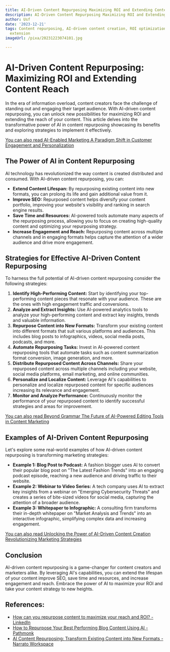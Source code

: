 ```yaml
---
title: AI-Driven Content Repurposing Maximizing ROI and Extending Content Reach
description: AI-Driven Content Repurposing Maximizing ROI and Extending Content Reach
author: Usf
date: '2023-12-21'
tags: Content repurposing, AI-driven content creation, ROI optimization, content reach
  extension
imageUrl: /pixa/20231223074101.jpg

---
```

# AI-Driven Content Repurposing: Maximizing  ROI and Extending Content Reach

In the  era of information overload, content creators face the challenge of  standing out and engaging their target audience. With AI-driven content repurposing, you can unlock new possibilities  for  maximizing ROI and extending the reach of your content. This article delves into the transformative power of AI in content repurposing showcasing its benefits and exploring strategies to implement it effectively.

[You can also read AI-Enabled Marketing A Paradigm Shift in Customer Engagement and Personalization](AI-Enabled%20Marketing%20A%20Paradigm%20Shift%20in%20Customer%20Engagement%20and%20Personalization)


## The Power of  AI in Content Repurposing

AI technology has revolutionized the way content is created  distributed and consumed. With AI-driven content repurposing, you can:

* **Extend Content  Lifespan:** By repurposing existing content into new formats, you can prolong its life and gain additional value from it.
* **Improve SEO:** Repurposed  content helps diversify your content portfolio, improving  your website's visibility and ranking in  search engine results.
* **Save Time and Resources:** AI-powered tools automate many aspects of the repurposing process, allowing  you to focus on creating high-quality content and optimizing your repurposing strategy.
* **Increase Engagement and Reach:** Repurposing content across multiple channels and in engaging formats helps capture the  attention of a  wider audience and drive more engagement.

## Strategies for Effective AI-Driven Content Repurposing

To harness the full potential of AI-driven content repurposing consider the following strategies:

1. **Identify High-Performing Content:** Start by identifying your  top-performing content  pieces that  resonate with  your audience. These are the ones with  high  engagement  traffic and conversions.
2. **Analyze and Extract Insights:** Use AI-powered analytics tools to analyze your high-performing content and extract key insights, trends and valuable information.
3. **Repurpose Content into New Formats:** Transform your existing content  into different formats that suit various platforms  and audiences. This includes blog posts to infographics,  videos, social media posts, podcasts, and more.
4. **Automate Repurposing Tasks:** Invest in  AI-powered content repurposing tools that automate tasks such as content summarization format conversion, image generation,  and more.
5. **Distribute Repurposed Content  Across  Channels:** Share your repurposed content across multiple channels including your website,  social media platforms, email marketing, and online communities.
6.  **Personalize and Localize Content:** Leverage  AI's capabilities to personalize and localize repurposed content for specific audiences  increasing its relevance and engagement.
7. **Monitor and Analyze Performance:** Continuously  monitor the performance of  your repurposed content to identify successful strategies and areas  for improvement.

[You can also  read  Beyond Grammar The Future of AI-Powered Editing Tools in Content Marketing](Beyond%20Grammar%20The%20Future%20of%20AI-Powered%20Editing%20Tools%20in%20Content%20Marketing)


## Examples of AI-Driven Content  Repurposing

Let's explore some real-world examples of how AI-driven  content repurposing is  transforming marketing strategies:

* **Example 1: Blog Post to Podcast:**  A fashion blogger uses  AI to convert their popular blog post on "The Latest Fashion Trends" into  an engaging podcast episode, reaching a new audience and  driving traffic  to their website.
* **Example 2: Webinar to Video Series:** A tech company uses  AI to extract  key insights from a webinar on "Emerging Cybersecurity  Threats" and creates a series of bite-sized videos for social media, capturing the attention of a broader audience.
* **Example 3: Whitepaper to Infographic:** A  consulting firm transforms their in-depth whitepaper on "Market Analysis and Trends" into an interactive infographic,  simplifying complex data and increasing engagement.

[You can also read Unlocking the Power of AI-Driven Content Creation Revolutionizing Marketing Strategies](Unlocking%20the%20Power%20of%20AI-Driven%20Content%20Creation%20Revolutionizing%20Marketing%20Strategies)


##  Conclusion

AI-driven content  repurposing is a game-changer for content  creators and marketers alike. By leveraging AI's capabilities, you can extend the lifespan  of your content improve SEO,  save time and resources, and increase engagement and reach. Embrace the power of AI to maximize your ROI and take  your  content strategy to new heights.

## References:
- [How can you repurpose content to maximize your reach and ROI? - LinkedIn](https://www.linkedin.com/advice/0/how-can-you-repurpose-content-maximize-your-reach)
- [How to Repurpose Your Best Performing Blog Content Using AI - Pathmonk](https://pathmonk.com/how-to-repurpose-your-best-performing-blog-content-using-ai/)
- [AI Content Repurposing: Transform Existing Content into New Formats - Narrato Workspace](https://narrato.io/blog/ai-content-repurposing-how-to-transform-existing-content-into-new-formats-fast/)
